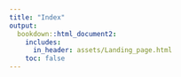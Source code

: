 ```yaml
---
title: "Index"
output:
  bookdown::html_document2:
    includes:
      in_header: assets/Landing_page.html
    toc: false
---
```

